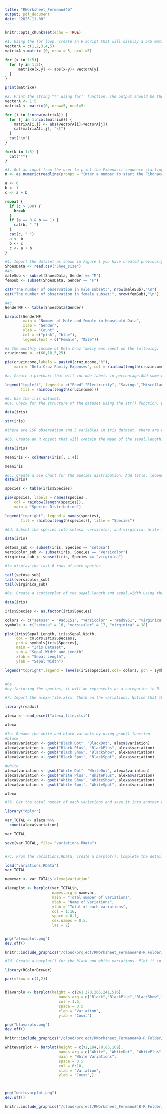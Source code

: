 ```yaml
---
title: "RWorksheet_Fermano#4b"
output: pdf_document
date: "2023-11-08"
---
```


```r
knitr::opts_chunk$set(echo = TRUE)
```

```r
#1. Using the for loop, create an R script that will display a 5x5 matrix as shown in Figure 1. It must contain vectorA = [1,2,3,4,5] and a 5 x 5 zero matrix.
vectorA = c(1,2,3,4,5)
matrixA <-matrix (0, nrow = 5, ncol =5)

for (x in 1:5){
  for (y in 1:5){
      matrixA[x,y] <- abs(x-y)+ vectorA[y]
  }
}

print(matrixA)    
```
```r
#2. Print the string "*" using for() function. The output should be the same as shown in Figure.
vectorA <- 1:5
matrixA <- matrix(0, nrow=5, ncol=5)

for (i in 1:nrow(matrixA)) {
  for (j in 1:ncol(matrixA)) {
    matrixA[i,j] <- abs(vectorA[i]-vectorA[j])
    cat(matrixA[i,j], "\t")
  }
  cat("\n")
}

for(k in 1:5) {
  cat("*")
}
```

```r
#3. Get an input from the user to print the Fibonacci sequence starting from the 1st input up to 500. Use repeat and break statements. Write the R Scripts and its output.
n <- as.numeric(readline(prompt = "Enter a number to start the Fibonacci sequence: "))

a <- 0
b <- 1
c <- a + b

repeat {
  if (c > 500) {
    break
  }
  if (a == 0 & b == 1) {
    cat(b, " ")
  }
  cat(c, " ")
  a <- b
  b <- c
  c <- a + b
}
```     

```r
#4. Import the dataset as shown in Figure 1 you have created previously.
ShoesData <- read.csv("Shoe_size")
#4b.
maleSub <- subset(ShoesData, Gender == "M")
femSub <- subset(ShoesData, Gender == "F")

cat("The number of observation in male subset:", nrow(maleSub),"\n")
cat("The number of observation in female subset:", nrow(femSub),"\n")

#4c.
GenderMF <- table(ShoesData$Gender)

barplot(GenderMF,
        main = "Number of Male and Female in Household Data",
        xlab = "Gender",
        ylab = "Count" ,
        col = c("pink", "blue"),
        legend.text = c("Female", "Male"))


```


```r
#5 The monthly income of Dela Cruz family was spent on the following:
cruzincome <- c(60,10,5,25)

pie(cruzincome,labels = paste0(cruzincome,"%"),
    main = "Dela Cruz Family Expenses", col = rainbow(length(cruzincome)))

#a. Create a piechart that will include labels in percentage.Add some colors and title of the chart. Write the R scripts and show its output.

legend("topleft", legend = c("Food","Electricity", "Savings","Miscellaneous"),
       fill = rainbow(length(cruzincome)))

```

```r
#6. Use the iris dataset.
#6a. Check for the structure of the dataset using the str() function. Describe what you have seen in the output.

data(iris)

str(iris)

#there are 150 observation and 5 variables in iris dataset. there are numeric measurements in sepal.width, sepal.length, petal.width, and petal.length as well as the factor variable for the species

```


```r
#6b. Create an R object that will contain the mean of the sepal.length,sepal.width,petal.length,and petal.width. What is the R script and its result?

data(iris)

meaniris <- colMeans(iris[, 1:4])

meaniris

```


```r
#6c. Create a pie chart for the Species distribution. Add title, legends, and colors. Write the R script and its result.
data(iris)

species <- table(iris$Species)

pie(species, labels = names(species),
    col = rainbow(length(species)),
    main = "Species Distribution")

legend("topright", legend = names(species),
       fill = rainbow(length(species)), title = "Species")

```



```r
#6d. Subset the species into setosa, versicolor, and virginica. Write the R scripts and show the last six (6) rows of each species.

data(iris)

setosa_sub <- subset(iris, Species == "setosa")
versicolor_sub <- subset(iris, Species == "versicolor")
virginica_sub <- subset(iris, Species == "virginica")

#to display the last 6 rows of each species

tail(setosa_sub)
tail(versicolor_sub)
tail(virginica_sub)

```


```r
#6e. Create a scatterplot of the sepal.length and sepal.width using the different species(setosa,versicolor,virginica). Add a title = “Iris Dataset”, subtitle = “Sepal width and length, labels for the x and y axis, the pch symbol and colors should be based on the species.

data(iris)

iris$Species <- as.factor(iris$Species)

colors <- c("setosa" = "#ad5151", "versicolor" = "#ad9951", "virginica" = "#51ad5e")
symbols <- c("setosa" = 16, "versicolor" = 17, "virginica" = 18)

plot(iris$Sepal.Length, iris$Sepal.Width, 
     col = colors[iris$Species], 
     pch = symbols[iris$Species],
     main = "Iris Dataset",
     sub = "Sepal Width and Length",
     xlab = "Sepal Length",
     ylab = "Sepal Width")

legend("topright",legend = levels(iris$Species),col= colors, pch = symbols, title = "Species") 
  

#6e
#by factoring the species, it will be represents as a categories in R. 
```

```r
#7. Import the alexa-file.xlsx. Check on the variations. Notice that there are ex-tra white spaces among black variants (Black Dot, Black Plus, Black Show, Black Spot). Also on the white variants (White Dot, White Plus, White Show, WhiteSpot).

library(readxl)

alexa <- read_excel("alexa_file.xlsx")

alexa

```


```r
#7a. Rename the white and black variants by using gsub() function.
#black
alexa$variation <- gsub("Black Dot", "BlackDot", alexa$variation)
alexa$variation <- gsub("Black Plus", "BlackPlus", alexa$variation)
alexa$variation <- gsub("Black Show", "BlackShow", alexa$variation)
alexa$variation <- gsub("Black Spot", "BlackSpot", alexa$variation)

#white
alexa$variation <- gsub("White Dot", "WhiteDot", alexa$variation)
alexa$variation <- gsub("White Plus", "WhitePlus", alexa$variation)
alexa$variation <- gsub("White Show", "WhiteShow", alexa$variation)
alexa$variation <- gsub("White Spot", "WhiteSpot", alexa$variation)

alexa

```

```r
#7b. Get the total number of each variations and save it into another object. Save the object as variations.RData. Write the R scripts. What is its result? Hint: Use the dplyr package. Make sure to install it before loading the package.

library("dplyr")

var_TOTAL <- alexa %>%
  count(alexa$variation)

var_TOTAL

save(var_TOTAL, file= "variations.RData")



```

```r
#7c. From the variations.RData, create a barplot(). Complete the details of the chart which include the title, color, labels of each bar.

load("variations.RData")
var_TOTAL

namevar <- var_TOTAL$`alexa$variation`

alexaplot <- barplot(var_TOTAL$n,
                     names.arg = namevar,
                     main = "Total number of variations",
                     xlab = "Name of Variations",
                     ylab = "Total of each variations",
                     col = 1:16,
                     space = 0.1,
                     cex.names = 0.5,
                     las = 2)


png("alexaplot.png")
dev.off()

knitr::include_graphics("/cloud/project/RWorksheet_Fermano#4B-R Folder/alexaplot.png")


```

```r
#7d. Create a barplot() for the black and white variations. Plot it in 1 frame, side by side. Complete the details of the chart.

library(RColorBrewer)

par(mfrow = c(1,2))


blavarplo <- barplot(height = c(261,270,265,241,516), 
                        names.arg = c("Black","BlackPlus","BlackShow","BlackSpot","BlackDot"), main = "Black Variations",
                        col = 1:5,
                        space = 0.5,
                        xlab = "Variation",
                        ylab = "Count")

png("blavarplo.png")
dev.off()

knitr::include_graphics("/cloud/project/RWorksheet_Fermano#4B-R Folder/blavarplo.png")

whitevarplot <- barplot(height = c(91,184,78,85,109), 
                        names.arg = c("White", "WhiteDot", "WhitePlus", "WhiteShow", "WhiteSpot"),
                        main = "White Variations",
                        space = 0.5,
                        col = 6:10,
                        xlab = "Variation",
                        ylab = "Count",)



png("whitevarplot.png")
dev.off()

knitr::include_graphics("/cloud/project/RWorksheet_Fermano#4B-R Folder/whivarplo.png")

```

